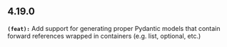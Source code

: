 ## 4.19.0
**`(feat):`** Add support for generating proper Pydantic models that contain forward references wrapped in containers (e.g. list, optional, etc.)


